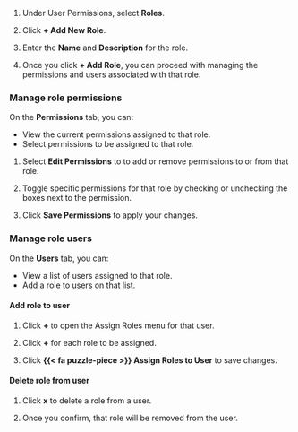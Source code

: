 1. Under User Permissions, select **Roles**.

1. Click **+ Add New Role**. 

1. Enter the **Name** and **Description** for the role.

1. Once you click **+ Add Role**, you can proceed with managing the permissions and users associated with that role.

### Manage role permissions

On the **Permissions** tab, you can: 

   - View the current permissions assigned to that role.
   - Select permissions to be assigned to that role.

1. Select **Edit Permissions** to to add or remove permissions to or from that role. 

1. Toggle specific permissions for that role by checking or unchecking the boxes next to the permission. 

1. Click **Save Permissions** to apply your changes. 

### Manage role users

On the **Users** tab, you can: 

   - View a list of users assigned to that role.
   - Add a role to users on that list.

#### Add role to user

   1. Click **+** to open the Assign Roles menu for that user. 

   1. Click **+** for each role to be assigned.  

   1. Click **{{< fa puzzle-piece >}} Assign Roles to User** to save changes.

#### Delete role from user

1. Click **x** to delete a role from a user.

1. Once you confirm, that role will be removed from the user.